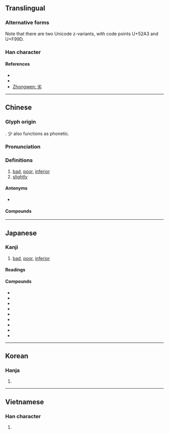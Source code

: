 {{character info/new}}
==Translingual==

===Alternative forms===
Note that there are two Unicode z-variants, with code points U+52A3 and U+F99D.

===Han character===
{{Han char|rn=19|rad=力|as=04|sn=6|four=90427|canj=FHKS|ids=⿱少力}}

====References====
* {{Han ref|kx=0146.170|dkj=02302|dj=0330.060|hdz=10367.050|uh=52A3|ud=21155|bh=A648|bd=42568}}
* {{Han ref|uh=F99D}}
* [http://www.zhongwen.com/d/166/x72.htm Zhongwen: 劣]

----

==Chinese==
{{zh-forms}}

===Glyph origin===
{{Han etym}}
{{Han compound|少|t1=little, less|力|t2=strength|ls=ic}}. 少 also functions as phonetic.

===Pronunciation===
{{zh-pron
|m=liè
|c=lyut3
|mn=qz:loat/tw,xm,zz:loa̍t
|mc=y
|oc=y
|ma=Zh-liè.ogg
|cat=a,adv
}}

===Definitions===
{{zh-hanzi}}

# [[bad]], [[poor]], [[inferior]]
# [[slightly]]

====Antonyms====
* {{l|zh|優}}

====Compounds====
{{zh-der|劣缺搊搜|劣把頭|劣缺|卑劣手段|劣跡昭著|劣馬|乖劣|劣藥|劣貨|土豪劣紳|劣酒|劣紳|劣種|愚劣|劣根性|惡劣|劣化警報|了劣|劣等生|劣憋|優勝劣敗|劣怯|劣行|劣性|卑劣|低劣|劣把|劣相|下劣|劣弧|劣質|不劣方頭|劣蹶|劣角|劣比|劣勢|優劣|劣株|劣跡|劣等|劣筆|劣敗|劣品|劣匠|方頭不劣|拙劣|狠劣|憋劣|日趨惡劣|粗劣|粗衣劣食|薄劣|臞劣|羸劣|頑劣|陋劣|闇劣|窳劣|蕪劣}}

----

==Japanese==

===Kanji===
{{ja-kanji|grade=c|rs=力04}}

# [[bad]], [[poor]], [[inferior]]

====Readings====
{{ja-readings
|on=れつ
|kun=おと-る
}}

====Compounds====
* {{ja-r|劣悪|れつあく}}
* {{ja-r|劣位|れつい}}
* {{ja-r|劣後|れつご}}
* {{ja-r|劣等|れっとう}}
* {{ja-r|愚劣|ぐれつ}}
* {{ja-r|下劣|げれつ}}
* {{ja-r|拙劣|せつれつ}}
* {{ja-r|卑劣|ひれつ}}
* {{ja-r|優劣|ゆうれつ}}

----

==Korean==

===Hanja===
{{ko-hanja|hangeul=렬|rv=ryeol|mr=ryŏl}}

# {{defn|lang=ko|sort=力04}}

----

==Vietnamese==

===Han character===
{{vi-readings|rs=力04|hanviet=[[liệt]], [[lẹt]]}}

# {{defn|lang=vi|sort=力04}}

{{cln|vi|Han tu}}